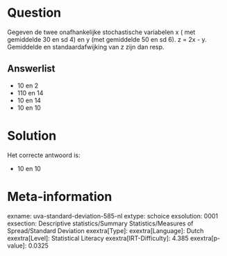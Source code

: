 Question
========

Gegeven de twee onafhankelijke stochastische variabelen x ( met
gemiddelde 30 en sd 4) en y (met gemiddelde 50 en sd 6). z = 2x - y.
Gemiddelde en standaardafwijking van z zijn dan resp.

Answerlist
----------

* 10 en 2
* 110 en 14
* 10 en 14
* 10 en 10

Solution
========

Het correcte antwoord is: 

* 10 en 10

Meta-information
================
exname: uva-standard-deviation-585-nl
extype: schoice
exsolution: 0001
exsection: Descriptive statistics/Summary Statistics/Measures of Spread/Standard Deviation
exextra[Type]: 
exextra[Language]: Dutch
exextra[Level]: Statistical Literacy
exextra[IRT-Difficulty]: 4.385
exextra[p-value]: 0.0325

